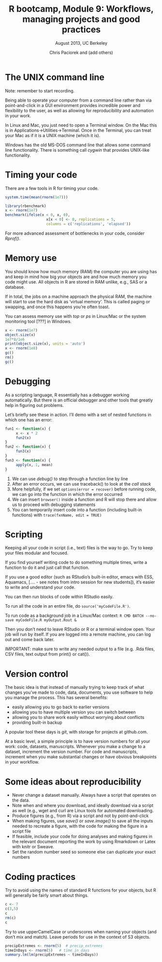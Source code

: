 % R bootcamp, Module 9: Workflows, managing projects and good practices
% August 2013, UC Berkeley
% Chris Paciorek and (add others)

# The UNIX command line

Note: remember to start recording.

Being able to operate your computer from a command line rather than via point-and-click in a GUI environment provides incredible power and flexibility to the user, as well as allowing for reproducibility and automation in your work.

In Linux and Mac, you just need to open a Terminal window. On the Mac this is in Applications->Utilities->Terminal. Once in the Terminal, you can treat your Mac as if it is a UNIX machine (which it is). 

Windows has the old MS-DOS command line that allows some command line functionality. There is something call *cygwin* that provides UNIX-like functionality.

# Timing your code

There are a few tools in R for timing your code. 

```r
system.time(mean(rnorm(1e7)))

library(rbenchmark)
x <- rnorm(1e7)
benchmark(ifelse(x < 0, x, 0),
                   x[x < 0] <- 0, replications = 5,
                   columns = c('replications', 'elapsed'))
```
For more advanced assessment of bottlenecks in your code, consider *Rprof()*.


# Memory use

You should know how much memory (RAM) the computer you are using has and keep in mind how big your objects are and how much memory you code might use. All objects in R are stored in RAM unlike, e.g., SAS or a database.

If in total, the jobs on a machine approach the physical RAM, the machine will start to use the hard disk as 'virtual memory'. This is called paging or swapping, and once this happens you're often toast. 

You can assess memory use with *top* or *ps* in Linux/Mac or the system monitoring tool [???] in Windows. 

```r
x <- rnorm(1e7)
object.size(x)
1e7*8/1e6
print(object.size(x), units = 'auto')
x <- rnorm(1e8)
gc()
rm()
gc()
```

# Debugging

As a scripting language, R essentially has a debugger working automatically. But there is an official debugger and other tools that greatly help in figuring out problems.

Let's briefly see these in action. I'll demo with a set of nested functions in which one has an error:

```r
fun1 <- function(x) {
     x <- x * 2
     fun2(x)
}
fun2 <- function(x) {
     fun3(x)
}
fun3 <- function(x) {
     apply(x, 1, mean)
}
```    

1) We can use *debug()* to step through a function line by line
2) After an error occurs, we can use traceback() to look at the *call stack*
3) More helpfully, if we set `options(error = recover)` before running code, we can go into the function in which the error occurred
4) We can insert `browser()` inside a function and R will stop there and allow us to proceed with debugging statements
5) You can temporarily insert code into a function (including built-in functions) with `trace(fxnName, edit = TRUE)`

# Scripting

Keeping all your code in script (i.e., text) files is the way to go. Try to keep your files modular and focused. 

If you find yourself writing code to do something multiple times, write a function to do it and just call that function. 

If you use a good editor (such as RStudio's built-in editor, emacs with ESS, Aquamacs, [.... - see notes from intro session for new students]), it's easier to write and understand your code.

You can then run blocks of code within RStudio easily.

To run all the code in an entire file, do `source('myCodeFile.R')`.

To run code as a background job in a Linux/Mac context:
`R CMD BATCH --no-save myCodeFile.R myOutput.Rout &`

Then you don't need to leave RStudio or R or a terminal window open. Your job will run by itself. If you are logged into a remote machine, you can log out and come back later. 

IMPORTANT: make sure to write any needed output to a file (e.g. .Rda files, CSV files, text output from print() or cat()).

# Version control

The basic idea is that instead of manually trying to keep track of what changes you've made to code, data, documents, you use software to help you manage the process. This has several benefits:

* easily allowing you to go back to earlier versions
* allowing you to have multiple version you can switch between
* allowing you to share work easily without worrying about conflicts
* providing built-in backup

A popular tool these days is *git*, with storage for projects at github.com. 

At a basic level, a simple principle is to have version numbers for all your work: code, datasets, manuscripts. Whenever you make a change to a dataset, increment the version number. For code and manuscripts, increment when you make substantial changes or have obvious breakpoints in your workflow. 

# Some ideas about reproducibility

* Never change a dataset manually. Always have a script that operates on the data. 
* Note when and where you download, and ideally download via a script as well (e.g., wget and curl are Linux tools for automated downloading.
* Produce figures (e.g., from R) via a script and not by point-and-click
* When making figures, use *save()* or *save.image()* to save all the inputs needed to recreate a figure, with the code for making the figure in a script file
* If feasible, include your code for doing analyses and making figures in the relevant document reporting the work by using Rmarkdown or Latex with knitr or Sweave. 
* Set the random number seed so someone else can duplicate your exact numbers

# Coding practices

Try to avoid using the names of standard R functions for your objects, but R will generally be fairly smart about things.

```r
c <- 7
c(3,5)
c
rm(c)
c
```

Try to use upperCamelCase or underscores when naming your objects (and don't mix and match). Leave periods for use in the context of S3 objects. 

```r
precipExtremes <- rnorm(5)  # precip_extremes
timeInDays <- rnorm(5)   # time_in_days
summary.lm(lm(precipExtremes ~ timeInDays))
```
